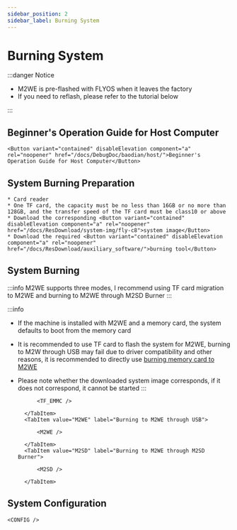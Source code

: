```yaml
---
sidebar_position: 2
sidebar_label: Burning System
---
```



# Burning System

:::danger Notice

* M2WE is pre-flashed with FLYOS when it leaves the factory
* If you need to reflash, please refer to the tutorial below

:::

## Beginner's Operation Guide for Host Computer

    <Button variant="contained" disableElevation component="a" rel="noopener" href="/docs/DebugDoc/baodian/host/">Beginner's Operation Guide for Host Computer</Button>

## System Burning Preparation

    * Card reader
    * One TF card, the capacity must be no less than 16GB or no more than 128GB, and the transfer speed of the TF card must be class10 or above
    * Download the corresponding <Button variant="contained" disableElevation component="a" rel="noopener" href="/docs/ResDownload/system-img/fly-c8">system image</Button>
    * Download the required <Button variant="contained" disableElevation component="a" rel="noopener" href="/docs/ResDownload/auxiliary_software/">burning tool</Button>

## System Burning

:::info
M2WE supports three modes, I recommend using TF card migration to M2WE and burning to M2WE through M2SD Burner
:::

:::info
* If the machine is installed with M2WE and a memory card, the system defaults to boot from the memory card
* It is recommended to use TF card to flash the system for M2WE, burning to M2W through USB may fail due to driver compatibility and other reasons, it is recommended to directly use [burning memory card to M2WE](https://mellow-next.klipper.cn/docs/ProductDoc/SBC/fly-pi-v2/fly-os)
* Please note whether the downloaded system image corresponds, if it does not correspond, it cannot be started
:::

    <Tabs>
        <TabItem value="TF_M2WE" label="Burning to M2WE through TF card">
            
            <TF_EMMC />

        </TabItem>
        <TabItem value="M2WE" label="Burning to M2WE through USB">
            
            <M2WE />

        </TabItem>
        <TabItem value="M2SD" label="Burning to M2WE through M2SD Burner">
            
            <M2SD />

        </TabItem>
    </Tabs>

## System Configuration

    <CONFIG />

